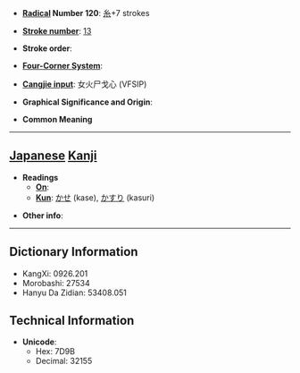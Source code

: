 * '''[[Wiktionary:Chinese radical index| Radical]] Number 120''': [[Wiktionary:Chinese radical index 糸|糸]]+7 strokes

* '''[[Wiktionary:Chinese total strokes index|Stroke number]]''': [[Wiktionary:Chinese total strokes index 13|13]]

* '''Stroke order''': 

* '''[[Wiktionary:Chinese four corner index|Four-Corner System]]''': 

* '''[[Wiktionary:Chinese Cangjie index|Cangjie input]]''': 女火尸戈心 (VFSIP)

* '''Graphical Significance and Origin''': 

* '''Common Meaning'''

----

== [[Japanese]] [[Kanji]] ==

* '''Readings'''
** '''[[On]]''': 
** '''[[Kun]]''': [[かせ]] (kase), [[かすり]] (kasuri)

* '''Other info''':  

----

== Dictionary Information ==

* KangXi: 0926.201
* Morobashi: 27534
* Hanyu Da Zidian: 53408.051

== Technical Information ==

* '''Unicode''':
** Hex: 7D9B
** Decimal: 32155